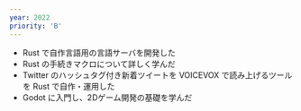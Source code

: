 ```yaml
---
year: 2022
priority: 'B'
---
```


-   Rust で自作言語用の言語サーバを開発した
-   Rust の手続きマクロについて詳しく学んだ
-   Twitter のハッシュタグ付き新着ツイートを VOICEVOX で読み上げるツールを Rust で自作・運用した
-   Godot に入門し、2Dゲーム開発の基礎を学んだ
